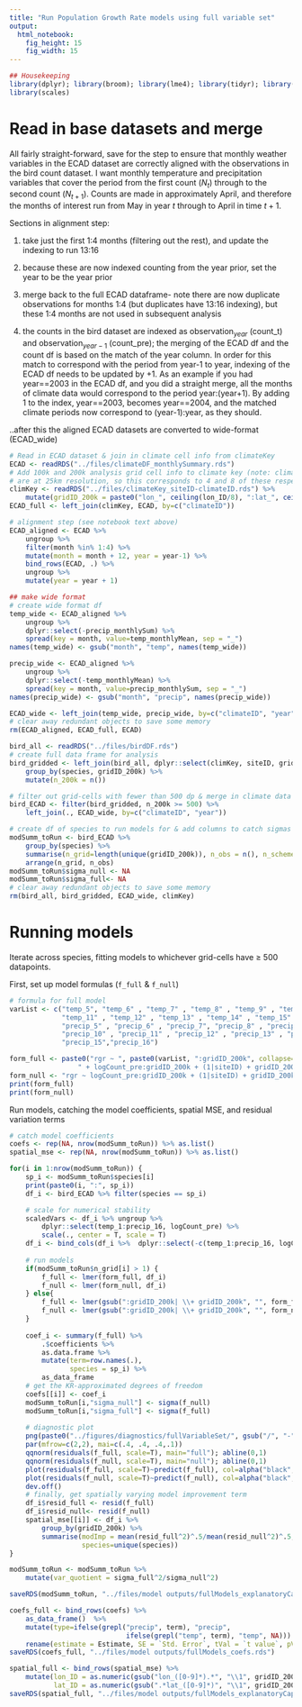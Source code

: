 ```yaml
---
title: "Run Population Growth Rate models using full variable set"
output: 
  html_notebook: 
    fig_height: 15
    fig_width: 15
---
```

```r
## Housekeeping
library(dplyr); library(broom); library(lme4); library(tidyr); library(lmerTest);
library(scales)
```

# Read in base datasets and merge 
All fairly straight-forward, save for the step to ensure that monthly weather variables in the ECAD dataset are correctly aligned with the observations in the bird count dataset. I want monthly temperature and precipitation variables that cover the period from the first count ($N_t$) through to the second count ($N_{t+1}$). Counts are made in approximately April, and therefore the months of interest run from May in year $t$ through to April in time $t+1$. 

Sections in alignment step:

(1) take just the first 1:4 months (filtering out the rest), and update the indexing to run 13:16

(2) because these are now indexed counting from the year prior, set the year to be the year prior

(3) merge back to the full ECAD dataframe- note there are now duplicate observations for months 1:4 (but duplicates have 13:16 indexing), but these 1:4 months are not used in subsequent analysis

(4) the counts in the bird dataset are indexed as observation$_{year}$ (count_t) and observation$_{year-1}$ (count_pre); the merging of the ECAD df and the count df is based on the match of the year column. In order for this match to correspond with the period from year-1 to year, indexing of the ECAD df needs to be updated by +1. As an example if you had year==2003 in the ECAD df, and you did a straight merge, all the months of climate data would correspond to the period year:(year+1). By adding 1 to the index, year==2003, becomes year==2004, and the matched climate periods now correspond to (year-1):year, as they should. 

..after this the aligned ECAD datasets are converted to wide-format (ECAD_wide)
```r
# Read in ECAD dataset & join in climate cell info from climateKey
ECAD <- readRDS("../files/climateDF_monthlySummary.rds")
# Add 100k and 200k analysis grid cell info to climate key (note: climate cells
# are at 25km resolution, so this corresponds to 4 and 8 of these respectively)
climKey <- readRDS("../files/climateKey_siteID-climateID.rds") %>%
    mutate(gridID_200k = paste0("lon_", ceiling(lon_ID/8), ":lat_", ceiling(lat_ID/8)))
ECAD_full <- left_join(climKey, ECAD, by=c("climateID"))

# alignment step (see notebook text above)
ECAD_aligned <- ECAD %>% 
    ungroup %>%
    filter(month %in% 1:4) %>%
    mutate(month = month + 12, year = year-1) %>%
    bind_rows(ECAD, .) %>%
    ungroup %>%
    mutate(year = year + 1)

## make wide format
# create wide format df
temp_wide <- ECAD_aligned %>% 
    ungroup %>% 
    dplyr::select(-precip_monthlySum) %>%
    spread(key = month, value=temp_monthlyMean, sep = "_")
names(temp_wide) <- gsub("month", "temp", names(temp_wide))

precip_wide <- ECAD_aligned %>% 
    ungroup %>% 
    dplyr::select(-temp_monthlyMean) %>%
    spread(key = month, value=precip_monthlySum, sep = "_")
names(precip_wide) <- gsub("month", "precip", names(precip_wide))

ECAD_wide <- left_join(temp_wide, precip_wide, by=c("climateID", "year"))
# clear away redundant objects to save some memory
rm(ECAD_aligned, ECAD_full, ECAD)
```


```r
bird_all <- readRDS("../files/birdDF.rds") 
# create full data frame for analysis
bird_gridded <- left_join(bird_all, dplyr::select(climKey, siteID, gridID_200k, lon_ID, lat_ID), by="siteID") %>%
    group_by(species, gridID_200k) %>%
    mutate(n_200k = n())

# filter out grid-cells with fewer than 500 dp & merge in climate data from ECAD
bird_ECAD <- filter(bird_gridded, n_200k >= 500) %>%
    left_join(., ECAD_wide, by=c("climateID", "year"))  

# create df of species to run models for & add columns to catch sigmas
modSumm_toRun <- bird_ECAD %>%
    group_by(species) %>%
    summarise(n_grid=length(unique(gridID_200k)), n_obs = n(), n_scheme=length(unique(schemeID))) %>%
    arrange(n_grid, n_obs)
modSumm_toRun$sigma_null <- NA
modSumm_toRun$sigma_full<- NA
# clear away redundant objects to save some memory
rm(bird_all, bird_gridded, ECAD_wide, climKey)
```

# Running models
Iterate across species, fitting models to whichever grid-cells have $\geq$ 500 datapoints. 

First, set up model formulas (`f_full` & `f_null`)
```r
# formula for full model 
varList <- c("temp_5", "temp_6" , "temp_7" , "temp_8" , "temp_9" , "temp_10" , 
             "temp_11" , "temp_12" , "temp_13" , "temp_14" , "temp_15" , "temp_16" , 
             "precip_5" , "precip_6" , "precip_7", "precip_8" , "precip_9" , 
             "precip_10" , "precip_11" , "precip_12" , "precip_13" , "precip_14" , 
             "precip_15","precip_16")

form_full <- paste0("rgr ~ ", paste0(varList, ":gridID_200k", collapse=" + "), 
                 " + logCount_pre:gridID_200k + (1|siteID) + gridID_200k")
form_null <- "rgr ~ logCount_pre:gridID_200k + (1|siteID) + gridID_200k"
print(form_full)
print(form_null)
```

Run models, catching the model coefficients, spatial MSE, and residual variation terms
```r
# catch model coefficients
coefs <- rep(NA, nrow(modSumm_toRun)) %>% as.list()
spatial_mse <- rep(NA, nrow(modSumm_toRun)) %>% as.list()

for(i in 1:nrow(modSumm_toRun)) {
    sp_i <- modSumm_toRun$species[i]
    print(paste0(i, ":", sp_i))
    df_i <- bird_ECAD %>% filter(species == sp_i)

    # scale for numerical stability
    scaledVars <- df_i %>% ungroup %>%
        dplyr::select(temp_1:precip_16, logCount_pre) %>%
        scale(., center = T, scale = T)
    df_i <- bind_cols(df_i %>%  dplyr::select(-c(temp_1:precip_16, logCount_pre)), data.frame(scaledVars))
    
    # run models
    if(modSumm_toRun$n_grid[i] > 1) {
        f_full <- lmer(form_full, df_i)
        f_null <- lmer(form_null, df_i)   
    } else{
        f_full <- lmer(gsub(":gridID_200k| \\+ gridID_200k", "", form_full), df_i)
        f_null <- lmer(gsub(":gridID_200k| \\+ gridID_200k", "", form_null), df_i)  
    }
    
    coef_i <- summary(f_full) %>%
        .$coefficients %>%
        as.data.frame %>%
        mutate(term=row.names(.),
               species = sp_i) %>%
        as_data_frame
    # get the KR-approximated degrees of freedom
    coefs[[i]] <- coef_i
    modSumm_toRun[i,"sigma_null"] <- sigma(f_null)
    modSumm_toRun[i,"sigma_full"] <- sigma(f_full)
    
    # diagnostic plot
    png(paste0("../figures/diagnostics/fullVariableSet/", gsub("/", "-", sp_i),".png"), width = 500, height=500)
    par(mfrow=c(2,2), mai=c(.4, .4, .4,.1))
    qqnorm(residuals(f_full, scale=T), main="full"); abline(0,1)
    qqnorm(residuals(f_null, scale=T), main="null"); abline(0,1)
    plot(residuals(f_full, scale=T)~predict(f_full), col=alpha("black", .5)); abline(0, 0)
    plot(residuals(f_null, scale=T)~predict(f_null), col=alpha("black", .5)); abline(0, 0)
    dev.off()
    # finally, get spatially varying model improvement term
    df_i$resid_full <- resid(f_full)
    df_i$resid_null<- resid(f_null)
    spatial_mse[[i]] <- df_i %>%
        group_by(gridID_200k) %>%
        summarise(modImp = mean(resid_full^2)^.5/mean(resid_null^2)^.5, lat=mean(lat_WGS84), lon=mean(lon_WGS84),
                  species=unique(species))
}
```

```r
modSumm_toRun <- modSumm_toRun %>%
    mutate(var_quotient = sigma_full^2/sigma_null^2)

saveRDS(modSumm_toRun, "../files/model outputs/fullModels_explanatoryCapacity.rds")

coefs_full <- bind_rows(coefs) %>%
    as_data_frame()  %>%
    mutate(type=ifelse(grepl("precip", term), "precip",
                             ifelse(grepl("temp", term), "temp", NA))) %>%
    rename(estimate = Estimate, SE = `Std. Error`, tVal = `t value`, pVal = `Pr(>|t|)`)
saveRDS(coefs_full, "../files/model outputs/fullModels_coefs.rds")

spatial_full <- bind_rows(spatial_mse) %>%
    mutate(lon_ID = as.numeric(gsub("lon_([0-9]*).*", "\\1", gridID_200k)),
           lat_ID = as.numeric(gsub(".*lat_([0-9]*)", "\\1", gridID_200k)))
saveRDS(spatial_full, "../files/model outputs/fullModels_explanatoryCapacity_spatial.rds")
```
